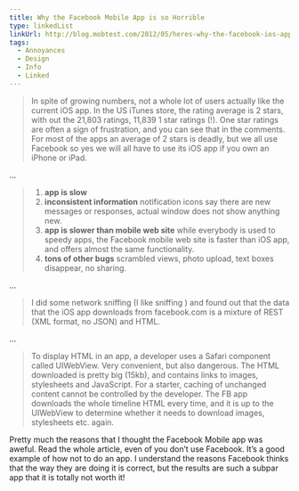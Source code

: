 ```yaml
---
title: Why the Facebook Mobile App is so Horrible
type: linkedList
linkUrl: http://blog.mobtest.com/2012/05/heres-why-the-facebook-ios-app-is-so-bad-uiwebviews-and-no-nitro/
tags:
  - Annoyances
  - Design
  - Info
  - Linked
---
```


> In spite of growing numbers, not a whole lot of users actually like the current iOS app. In the US iTunes store, the rating average is 2 stars, with out the 21,803 ratings, 11,839 1 star ratings (!). One star ratings are often a sign of frustration, and you can see that in the comments. For most of the apps an average of 2 stars is deadly, but we all use Facebook so yes we will all have to use its iOS app if you own an iPhone or iPad.

…

> 1.  **app is slow**
> 2.  **inconsistent information** notification icons say there are new messages or responses, actual window does not show anything new.
> 3.  **app is slower than mobile web site** while everybody is used to speedy apps, the Facebook mobile web site is faster than iOS app, and offers almost the same functionality.
> 4.  **tons of other bugs** scrambled views, photo upload, text boxes disappear, no sharing.

…

> I did some network sniffing (I like sniffing ) and found out that the data that the iOS app downloads from facebook.com is a mixture of REST (XML format, no JSON) and HTML.

…

> To display HTML in an app, a developer uses a Safari component called UIWebView. Very convenient, but also dangerous. The HTML downloaded is pretty big (15kb), and contains links to images, stylesheets and JavaScript. For a starter, caching of unchanged content cannot be controlled by the developer. The FB app downloads the whole timeline HTML every time, and it is up to the UIWebView to determine whether it needs to download images, stylesheets etc. again.

Pretty much the reasons that I thought the Facebook Mobile app was aweful. Read the whole article, even of you don’t use Facebook. It’s a good example of how not to do an app. I understand the reasons Facebook thinks that the way they are doing it is correct, but the results are such a subpar app that it is totally not worth it!
